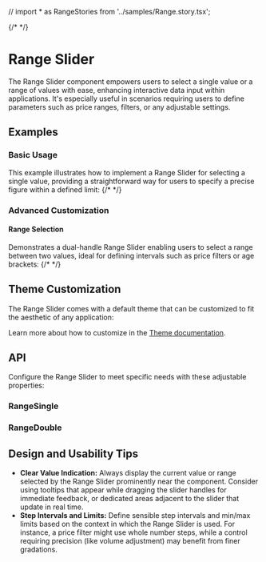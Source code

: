 // import * as RangeStories from '../samples/Range.story.tsx';

{/* <Meta of={RangeStories} /> */}

# Range Slider
The Range Slider component empowers users to select a single value or a range of values with ease, enhancing interactive data input within applications.
It's especially useful in scenarios requiring users to define parameters such as price ranges, filters, or any adjustable settings.
## Examples
### Basic Usage
This example illustrates how to implement a Range Slider for selecting a single value, providing a straightforward way for users to specify a precise figure within a defined limit:
{/* <Canvas sourceState="shown" of={RangeStories.Single}/> */}

### Advanced Customization
#### Range Selection
Demonstrates a dual-handle Range Slider enabling users to select a range between two values, ideal for defining intervals such as price filters or age brackets:
{/* <Canvas sourceState="shown" of={RangeStories.Double} /> */}

## Theme Customization
The Range Slider comes with a default theme that can be customized to fit the aesthetic of any application:

<ThemeRender theme={rangeTheme} />

Learn more about how to customize in the [Theme documentation](/theme/getting-started).

## API
Configure the Range Slider to meet specific needs with these adjustable properties:
### RangeSingle
<PropsTable name="RangeSingle" />

### RangeDouble
<PropsTable name="RangeDouble" />

## Design and Usability Tips

- **Clear Value Indication:** Always display the current value or range selected by the Range Slider prominently near the component. Consider using tooltips that appear while dragging the slider handles for immediate feedback, or dedicated areas adjacent to the slider that update in real time.
- **Step Intervals and Limits:** Define sensible step intervals and min/max limits based on the context in which the Range Slider is used. For instance, a price filter might use whole number steps, while a control requiring precision (like volume adjustment) may benefit from finer gradations.
